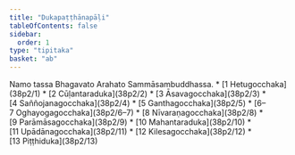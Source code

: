 ```yaml
---
title: "Dukapaṭṭhānapāḷi"
tableOfContents: false
sidebar:
  order: 1
type: "tipitaka"
basket: "ab"
---
```


<Paragraph number="1" type="center">
Namo tassa Bhagavato Arahato Sammāsambuddhassa.

</Paragraph>

<TableOfContents>
* [1 Hetugocchaka](38p2/1)
* [2 Cūḷantaraduka](38p2/2)
* [3 Āsavagocchaka](38p2/3)
* [4 Saññojanagocchaka](38p2/4)
* [5 Ganthagocchaka](38p2/5)
* [6–7 Oghayogagocchaka](38p2/6–7)
* [8 Nīvaraṇagocchaka](38p2/8)
* [9 Parāmāsagocchaka](38p2/9)
* [10 Mahantaraduka](38p2/10)
* [11 Upādānagocchaka](38p2/11)
* [12 Kilesagocchaka](38p2/12)
* [13 Piṭṭhiduka](38p2/13)
</TableOfContents>
